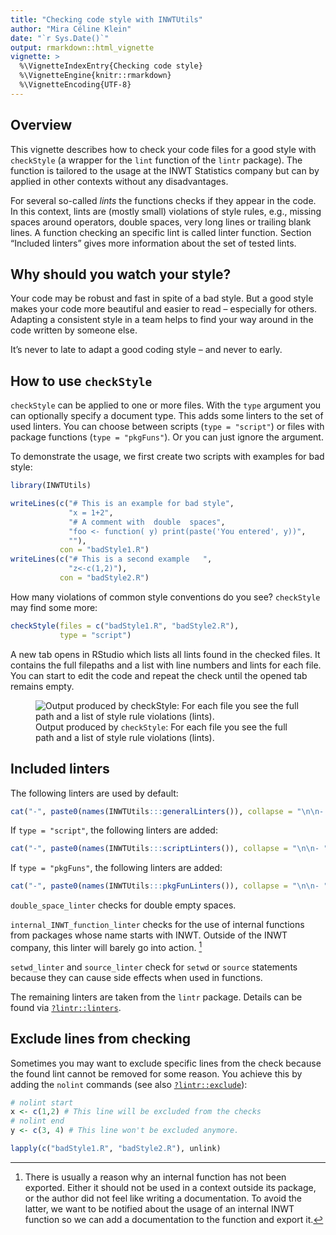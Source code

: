 ```yaml
---
title: "Checking code style with INWTUtils"
author: "Mira Céline Klein"
date: "`r Sys.Date()`"
output: rmarkdown::html_vignette
vignette: >
  %\VignetteIndexEntry{Checking code style}
  %\VignetteEngine{knitr::rmarkdown}
  %\VignetteEncoding{UTF-8}
---
```


## Overview

This vignette describes how to check your code files for a good style
with `checkStyle` (a wrapper for the `lint` function of the
`lintr` package). The function is tailored to the usage at the INWT Statistics
company but can by applied in other contexts without any disadvantages.

For several so-called *lints* the functions checks if they appear in the code.
In this context, lints are (mostly small) violations of style rules, e.g.,
missing spaces around operators, double spaces, very long lines or trailing
blank lines.
A function checking an specific lint is called linter function.
Section "Included linters" gives more information about the set of tested lints. 


## Why should you watch your style?

Your code may be robust and fast in spite of a bad style. But a good style
makes your code more beautiful and easier to read -- especially for others.
Adapting a consistent style in a team helps to find your way around in the code
written by someone else.

It's never to late to adapt a good coding style -- and never to early.


## How to use `checkStyle`

`checkStyle` can be applied to one or more files.
With the `type` argument you can optionally specify a document type. 
This adds some linters to the set of used linters.
You can choose between scripts (`type = "script"`) or files with package 
functions (`type = "pkgFuns"`). Or you can just ignore the argument.

To demonstrate the usage, we first create two scripts with examples for bad
style:

```r
library(INWTUtils)
```

```r
writeLines(c("# This is an example for bad style",
             "x = 1+2",
             "# A comment with  double  spaces",
             "foo <- function( y) print(paste('You entered', y))",
             ""),
           con = "badStyle1.R")
writeLines(c("# This is a second example   ",
             "z<-c(1,2)"),
           con = "badStyle2.R")
```

How many violations of common style conventions do you see? `checkStyle` may
find some more:

```r
checkStyle(files = c("badStyle1.R", "badStyle2.R"),
           type = "script")
```

A new tab opens in RStudio which lists all lints found in the checked files.
It contains the full filepaths and a list with line numbers and
lints for each file. You can start to edit the code and repeat the check
until the opened tab remains empty.

![Output produced by `checkStyle`: For each file you see the full path and a 
list of style rule violations (lints).](style_01checkStyleOutput.PNG)


## Included linters

The following linters are used by default:

```r
cat("-", paste0(names(INWTUtils:::generalLinters()), collapse = "\n\n- "))
```

If `type = "script"`, the following linters are added:

```r
cat("-", paste0(names(INWTUtils:::scriptLinters()), collapse = "\n\n- "))
```

If `type = "pkgFuns"`, the following linters are added:

```r
cat("-", paste0(names(INWTUtils:::pkgFunLinters()), collapse = "\n\n- "))
```

`double_space_linter` checks for double empty spaces.

`internal_INWT_function_linter` checks for the use of internal functions from
packages whose name starts with INWT. Outside of the INWT company, this
linter will barely go into action. [^a]

[^a]: There is usually a reason why an internal function has not been exported.
Either it should not be used in a context outside its package, or the author did
not feel like writing a documentation. To avoid the latter, we want to be
notified about the usage of an internal INWT function so we can add a
documentation to the function and export it.

`setwd_linter` and `source_linter` check for `setwd` or `source` statements
because they can cause side effects when used in functions.

The remaining linters are taken from the `lintr` package.
Details can be found via
[`?lintr::linters`](https://rdrr.io/cran/lintr/man/linters.html).


## Exclude lines from checking

Sometimes you may want to exclude specific lines from the check because the
found lint cannot be removed for some reason. You achieve this by adding the
`nolint` commands (see also 
[`?lintr::exclude`](https://rdrr.io/cran/lintr/man/exclude.html)):

```r
# nolint start
x <- c(1,2) # This line will be excluded from the checks
# nolint end
y <- c(3, 4) # This line won't be excluded anymore.
```


```r
lapply(c("badStyle1.R", "badStyle2.R"), unlink)
```
